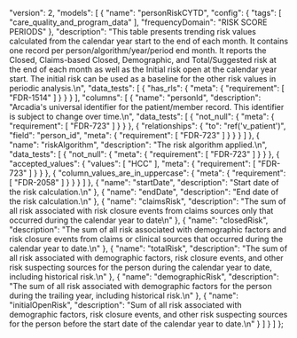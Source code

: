   "version": 2,
  "models": [
    {
      "name": "personRiskCYTD",
      "config": {
        "tags": [
          "care_quality_and_program_data"
        ],
        "frequencyDomain": "RISK SCORE PERIODS"
      },
      "description": "This table presents trending risk values calculated from the calendar year start to the end of each month. It contains one record per person/algorithm/year/period end month. It reports the Closed, Claims-based Closed, Demographic, and Total/Suggested risk at the end of each month as well as the Initial risk open at the calendar year start. The initial risk can be used as a baseline for the other risk values in periodic analysis.\n",
      "data_tests": [
        {
          "has_rls": {
            "meta": {
              "requirement": [
                "FDR-1514"
              ]
            }
          }
        }
      ],
      "columns": [
        {
          "name": "personId",
          "description": "Arcadia's universal identifier for the patient/member record. This identifier is subject to change over time.\n",
          "data_tests": [
            {
              "not_null": {
                "meta": {
                  "requirement": [
                    "FDR-723"
                  ]
                }
              }
            },
            {
              "relationships": {
                "to": "ref('v_patient')",
                "field": "person_id",
                "meta": {
                  "requirement": [
                    "FDR-723"
                  ]
                }
              }
            }
          ]
        },
        {
          "name": "riskAlgorithm",
          "description": "The risk algorithm applied.\n",
          "data_tests": [
            {
              "not_null": {
                "meta": {
                  "requirement": [
                    "FDR-723"
                  ]
                }
              }
            },
            {
              "accepted_values": {
                "values": [
                  "HCC"
                ],
                "meta": {
                  "requirement": [
                    "FDR-723"
                  ]
                }
              }
            },
            {
              "column_values_are_in_uppercase": {
                "meta": {
                  "requirement": [
                    "FDR-2058"
                  ]
                }
              }
            }
          ]
        },
        {
          "name": "startDate",
          "description": "Start date of the risk calculation.\n"
        },
        {
          "name": "endDate",
          "description": "End date of the risk calculation.\n"
        },
        {
          "name": "claimsRisk",
          "description": "The sum of all risk associated with risk closure events from claims sources only that occurred during the calendar year to date\n"
        },
        {
          "name": "closedRisk",
          "description": "The sum of all risk associated with demographic factors and risk closure events from claims or clinical sources that occurred during the calendar year to date.\n"
        },
        {
          "name": "totalRisk",
          "description": "The sum of all risk associated with demographic factors, risk closure events, and other risk suspecting sources for the person during the calendar year to date, including historical risk.\n"
        },
        {
          "name": "demographicRisk",
          "description": "The sum of all risk associated with demographic factors for the person during the trailing year, including historical risk.\n"
        },
        {
          "name": "initialOpenRisk",
          "description": "Sum of all risk associated with demographic factors, risk closure events, and other risk suspecting sources for the person before the start date of the calendar year to date.\n"
        }
      ]
    }
  ]
};
